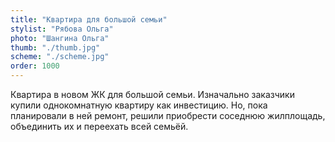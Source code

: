 ```yaml
---
title: "Квартира для большой семьи"
stylist: "Рябова Ольга"
photo: "Шангина Ольга"
thumb: "./thumb.jpg"
scheme: "./scheme.jpg"
order: 1000
---
```

Квартира в новом ЖК для большой семьи.  Изначально заказчики купили однокомнатную квартиру как инвестицию. Hо, пока планировали в ней ремонт, решили приобрести соседнюю жилплощадь, объединить их и переехать всей семьёй.
